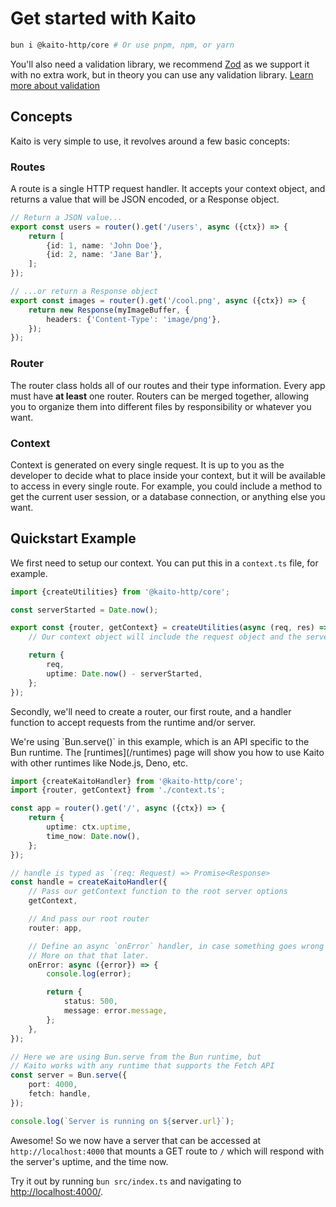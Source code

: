 
# Get started with Kaito

```bash
bun i @kaito-http/core # Or use pnpm, npm, or yarn
```

You'll also need a validation library, we recommend [Zod](https://zod.dev/) as we support it with no extra work, but in theory you can use any validation library. [Learn more about validation](/documentation/validation)

## Concepts

Kaito is very simple to use, it revolves around a few basic concepts:

### Routes

A route is a single HTTP request handler. It accepts your context object, and returns a value that will be JSON encoded, or a Response object.

```ts
// Return a JSON value...
export const users = router().get('/users', async ({ctx}) => {
	return [
		{id: 1, name: 'John Doe'},
		{id: 2, name: 'Jane Bar'},
	];
});

// ...or return a Response object
export const images = router().get('/cool.png', async ({ctx}) => {
	return new Response(myImageBuffer, {
		headers: {'Content-Type': 'image/png'},
	});
});
```

### Router

The router class holds all of our routes and their type information. Every app must have **at least** one router. Routers can be merged together, allowing you to organize them into different files by responsibility or whatever you want.

### Context

Context is generated on every single request. It is up to you as the developer to decide what to place inside your context, but it will be available to access in every single route. For example, you could include a method to get the current user session, or a database connection, or anything else you want.

## Quickstart Example

We first need to setup our context. You can put this in a `context.ts` file, for example.

```typescript
import {createUtilities} from '@kaito-http/core';

const serverStarted = Date.now();

export const {router, getContext} = createUtilities(async (req, res) => {
	// Our context object will include the request object and the server uptime.

	return {
		req,
		uptime: Date.now() - serverStarted,
	};
});
```

Secondly, we'll need to create a router, our first route, and a handler function to accept requests from the runtime and/or server.

<Callout>
	We're using `Bun.serve()` in this example, which is an API specific to the Bun runtime. The [runtimes](/runtimes) page
	will show you how to use Kaito with other runtimes like Node.js, Deno, etc.
</Callout>

```typescript
import {createKaitoHandler} from '@kaito-http/core';
import {router, getContext} from './context.ts';

const app = router().get('/', async ({ctx}) => {
	return {
		uptime: ctx.uptime,
		time_now: Date.now(),
	};
});

// handle is typed as `(req: Request) => Promise<Response>
const handle = createKaitoHandler({
	// Pass our getContext function to the root server options
	getContext,

	// And pass our root router
	router: app,

	// Define an async `onError` handler, in case something goes wrong inside of the route.
	// More on that that later.
	onError: async ({error}) => {
		console.log(error);

		return {
			status: 500,
			message: error.message,
		};
	},
});

// Here we are using Bun.serve from the Bun runtime, but
// Kaito works with any runtime that supports the Fetch API
const server = Bun.serve({
	port: 4000,
	fetch: handle,
});

console.log(`Server is running on ${server.url}`);
```

Awesome! So we now have a server that can be accessed at `http://localhost:4000` that mounts a GET route to `/` which will respond with the server's uptime, and the time now.

Try it out by running `bun src/index.ts` and navigating to [http://localhost:4000/](http://localhost:4000/).
